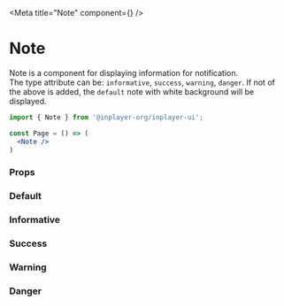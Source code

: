 
<Meta title="Note" component={<Note/>} />

# Note

Note is a component for displaying information for notification. <br/>
The type attribute can be: `informative`, `success`, `warning`, `danger`. If not of the above is added, the `default` note with white background will be displayed.

```jsx
import { Note } from '@inplayer-org/inplayer-ui';

const Page = () => (
  <Note />
)
```
### Props 

<Props of={Note}/>

### Default
<Preview withSource="open">
  <Story name="default">
    <Note
        title="Just so you know!"
        text="This block indicates a neutral informative note."
        icon="info-circle"
    />
  </Story>
</Preview>

### Informative
<Preview withSource="open">
  <Story name="informative">
    <Note
        type="informative"
        title="Just so you know!"
        text="This is used as a note on white backgrounds to give it a little contrast."
    />
  </Story>
</Preview>

### Success
<Preview withSource="open">
  <Story name="success">
    <Note
        type="success"
        title="Done!"
        text="This box indicates a successful or positive action."
    />
  </Story>
</Preview>

### Warning
<Preview withSource="open">
  <Story name="warning">
    <Note
        type="warning"
        title="Important note!"
        text="This box indicates a warning that might need attention."
    />
  </Story>
</Preview>

### Danger
<Preview withSource="open">
  <Story name="danger">
    <Note
        type="danger"
        title="Danger!"
        text="This box indicates a dangerous or potentially negative action."
    />
  </Story>
</Preview>

